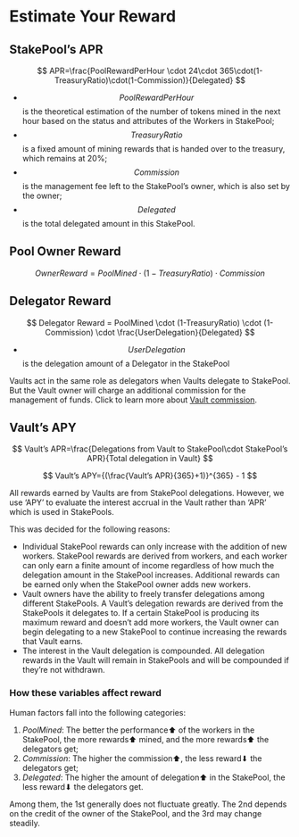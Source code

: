 # Estimate Your Reward

## StakePool’s APR <a href="#stakepools-apr" id="stakepools-apr"></a>

$$
APR=\frac{PoolRewardPerHour \cdot 24\cdot 365\cdot(1-TreasuryRatio)\cdot(1-Commission)}{Delegated}
$$

* $$PoolRewardPerHour$$ is the theoretical estimation of the number of tokens mined in the next hour based on the status and attributes of the Workers in StakePool;
* $$TreasuryRatio$$ is a fixed amount of mining rewards that is handed over to the treasury, which remains at 20%;
* $$Commission$$ is the management fee left to the StakePool’s owner, which is also set by the owner;
* $$Delegated$$ is the total delegated amount in this StakePool.

## Pool Owner Reward <a href="#pool-owner-reward" id="pool-owner-reward"></a>

$$
Owner Reward=PoolMined \cdot (1-TreasuryRatio) \cdot Commission
$$

## Delegator Reward <a href="#delegator-reward" id="delegator-reward"></a>

$$
Delegator Reward = PoolMined \cdot (1-TreasuryRatio) \cdot (1-Commission) \cdot \frac{UserDelegation}{Delegated}
$$

* $$UserDelegation$$ is the delegation amount of a Delegator in the StakePool

Vaults act in the same role as delegators when Vaults delegate to StakePool. But the Vault owner will charge an additional commission for the management of funds. Click to learn more about [Vault commission](/overview/pha-token/delegation/whats-vault#how-is-the-vault-owners-reward-calculated).

## Vault’s APY <a href="#vaults-apy" id="vaults-apy"></a>

$$
Vault’s APR=\frac{Delegations from Vault to StakePool\cdot StakePool’s APR}{Total delegation in Vault}
$$

$$
Vault’s APY={(\frac{Vault’s APR}{365}+1)}^{365} - 1
$$

All rewards earned by Vaults are from StakePool delegations. However, we use ‘APY’ to evaluate the interest accrual in the Vault rather than ‘APR’ which is used in StakePools.

This was decided for the following reasons:

* Individual StakePool rewards can only increase with the addition of new workers. StakePool rewards are derived from workers, and each worker can only earn a finite amount of income regardless of how much the delegation amount in the StakePool increases. Additional rewards can be earned only when the StakePool owner adds new workers.
* Vault owners have the ability to freely transfer delegations among different StakePools. A Vault’s delegation rewards are derived from the StakePools it delegates to. If a certain StakePool is producing its maximum reward and doesn’t add more workers, the Vault owner can begin delegating to a new StakePool to continue increasing the rewards that Vault earns.
* The interest in the Vault delegation is compounded. All delegation rewards in the Vault will remain in StakePools and will be compounded if they’re not withdrawn.

### How these variables affect reward <a href="#how-these-variables-affect-reward" id="how-these-variables-affect-reward"></a>

Human factors fall into the following categories:

1. _PoolMined_: The better the performance⬆ of the workers in the StakePool, the more rewards⬆ mined, and the more rewards⬆ the delegators get;
2. _Commission_: The higher the commission⬆, the less reward⬇ the delegators get;
3. _Delegated_: The higher the amount of delegation⬆ in the StakePool, the less reward⬇ the delegators get.

Among them, the 1st generally does not fluctuate greatly. The 2nd depends on the credit of the owner of the StakePool, and the 3rd may change steadily.
